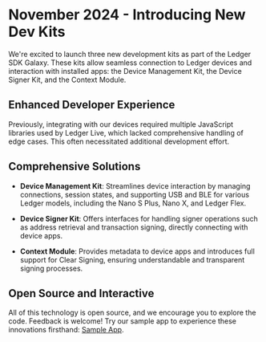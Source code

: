 # November 2024 - Introducing New Dev Kits 

We're excited to launch three new development kits as part of the Ledger SDK Galaxy. These kits allow seamless connection to Ledger devices and interaction with installed apps: the Device Management Kit, the Device Signer Kit, and the Context Module.

## Enhanced Developer Experience

Previously, integrating with our devices required multiple JavaScript libraries used by Ledger Live, which lacked comprehensive handling of edge cases. This often necessitated additional development effort.

## Comprehensive Solutions

- **Device Management Kit**: Streamlines device interaction by managing connections, session states, and supporting USB and BLE for various Ledger models, including the Nano S Plus, Nano X, and Ledger Flex.

- **Device Signer Kit**: Offers interfaces for handling signer operations such as address retrieval and transaction signing, directly connecting with device apps.

- **Context Module**: Provides metadata to device apps and introduces full support for Clear Signing, ensuring understandable and transparent signing processes.

## Open Source and Interactive

All of this technology is open source, and we encourage you to explore the code. Feedback is welcome! Try our sample app to experience these innovations firsthand: [Sample App](https://app.devicesdk.ledger-test.com).